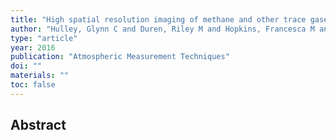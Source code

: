 ```yaml
---
title: "High spatial resolution imaging of methane and other trace gases with the airborne Hyperspectral Thermal Emission Spectrometer (HyTES)"
author: "Hulley, Glynn C and Duren, Riley M and Hopkins, Francesca M and Hook, Simon J and Vance, Nick and Guillevic, Pierre and Johnson, William R and Eng, Bjorn T and Mihaly, Jonathan M and Jovanovic, Veljko M and others"
type: "article"
year: 2016
publication: "Atmospheric Measurement Techniques"
doi: ""
materials: ""
toc: false
---
```


## Abstract

